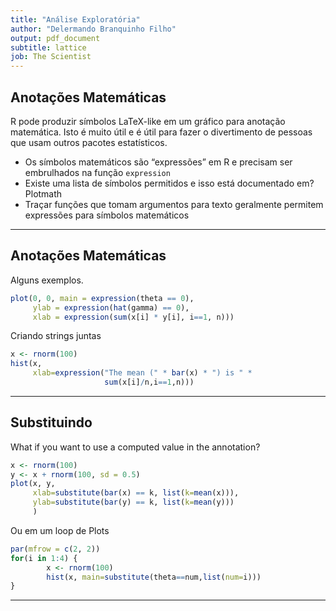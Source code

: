 ```yaml
---
title: "Análise Exploratória"
author: "Delermando Branquinho Filho"
output: pdf_document
subtitle: lattice
job: The Scientist
---
```


## Anotações Matemáticas

R pode produzir símbolos LaTeX-like em um gráfico para anotação matemática. Isto é muito útil e é útil para fazer o divertimento de pessoas que usam outros pacotes estatísticos.

- Os símbolos matemáticos são "expressões" em R e precisam ser embrulhados na função `expression`
- Existe uma lista de símbolos permitidos e isso está documentado em? Plotmath
- Traçar funções que tomam argumentos para texto geralmente permitem expressões para símbolos matemáticos

---

## Anotações Matemáticas

Alguns exemplos.

```r
plot(0, 0, main = expression(theta == 0),
     ylab = expression(hat(gamma) == 0),
     xlab = expression(sum(x[i] * y[i], i==1, n)))
```

Criando strings juntas

```r
x <- rnorm(100)
hist(x,
     xlab=expression("The mean (" * bar(x) * ") is " *
                     sum(x[i]/n,i==1,n)))
```

---

## Substituindo

What if you want to use a computed value in the annotation?

```r
x <- rnorm(100)
y <- x + rnorm(100, sd = 0.5)
plot(x, y,
     xlab=substitute(bar(x) == k, list(k=mean(x))),
     ylab=substitute(bar(y) == k, list(k=mean(y)))
     )
```

Ou em um loop de Plots

```r
par(mfrow = c(2, 2))
for(i in 1:4) {
        x <- rnorm(100)
        hist(x, main=substitute(theta==num,list(num=i)))
}
```

---
